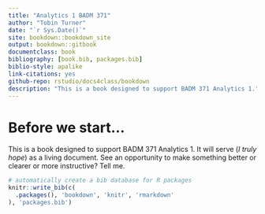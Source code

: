 ```yaml
--- 
title: "Analytics 1 BADM 371"
author: "Tobin Turner"
date: "`r Sys.Date()`"
site: bookdown::bookdown_site
output: bookdown::gitbook
documentclass: book
bibliography: [book.bib, packages.bib]
biblio-style: apalike
link-citations: yes
github-repo: rstudio/docs4class/bookdown
description: "This is a book designed to support BADM 371 Analytics 1."
---
```


# Before we start...

This is a book designed to support BADM 371 Analytics 1.  It will serve (*I truly hope*) as a living document.  See an opportunity to make something better or clearer or more instructive?  Tell me.


```r
# automatically create a bib database for R packages
knitr::write_bib(c(
  .packages(), 'bookdown', 'knitr', 'rmarkdown'
), 'packages.bib')
```
